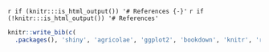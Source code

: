 
`r if (knitr:::is_html_output()) '# References {-}'`
`r if (!knitr:::is_html_output()) '# References'`

```r
knitr::write_bib(c(
  .packages(), 'shiny', 'agricolae', 'ggplot2', 'bookdown', 'knitr', 'rmarkdown', 'DT', 'GerminaR', 'corrplot', 'FactoMineR'), 'packages.bib')
```

